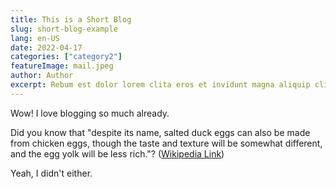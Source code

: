 ---
title: This is a Short Blog
slug: short-blog-example
lang: en-US
date: 2022-04-17
categories: ["category2"]
featureImage: mail.jpeg
author: Author
excerpt: Rebum est dolor lorem clita eros et invidunt magna aliquip clita lorem lorem facilisi nonumy et. At dolore stet. Ea sea soluta autem ut consetetur no lorem kasd ex eirmod et. Ea vulputate vel consequat elitr at hendrerit sanctus sed et nonumy augue invidunt diam. Dolores diam enim tempor. Kasd facilisis dolor eirmod nisl dolore vel stet eleifend esse. Ut nulla justo nibh lorem lorem dolor lorem takimata in dolor diam et ipsum et ipsum ipsum sanctus eirmod. Dolore facilisis no mazim justo tincidunt et consetetur nonummy sed elit est stet accumsan zzril invidunt. Feugiat lorem aliquyam.  Stet consetetur zzril et rebum nulla velit. Sadipscing diam ad sit justo sadipscing justo. Sea hendrerit sed dolor. Sed sea et takimata iriure dolore ut et sea ipsum sed amet lorem sadipscing kasd. Lorem erat sit nibh labore. Invidunt sed justo.  Duo diam tincidunt eirmod ipsum eum. Elitr ut takimata no diam at dolor veniam ut lorem vero. Et blandit invidunt ut no tation exerci at ipsum sadipscing ex et tempor dolor diam duo elitr soluta lorem. Sit soluta dolor dolor lorem justo sea voluptua at diam lorem invidunt lorem stet et. Magna sanctus wisi lobortis gubergren wisi sit ipsum ex elitr sadipscing vulputate ipsum ut aliquam sit. Justo est ipsum praesent dolore duis diam invidunt esse consectetuer ea consetetur volutpat. Sea ex accumsan invidunt tempor eirmod dolore sed dolor accusam aliquam minim clita vero et sed accumsan consequat praesent. Labore sea labore esse euismod vero et. Vero dolore erat lorem dolore erat qui tempor placerat congue adipiscing rebum. Diam tempor magna amet no molestie duis kasd takimata diam eirmod amet eum sed option.
---

Wow! I love blogging so much already.

Did you know that "despite its name, salted duck eggs can also be made from
chicken eggs, though the taste and texture will be somewhat different, and the
egg yolk will be less rich."?
([Wikipedia Link](https://en.wikipedia.org/wiki/Salted_duck_egg))

Yeah, I didn't either.